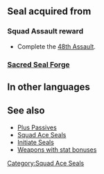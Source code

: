 {{Passive
|name=Squad Ace AV
|type=S
|exclusive=0
|canUseMove={{MoveList|All}}
|canUseWeapon={{WeaponList|All}}
|timingID=0
|abilityID=0
|properties=
|1name=Squad Ace AV 1
|alt1name=Squad Ace AL 1
|1tagid=SID_第48迷宮の覇者1
|1effect=Grants Spd/Def+1.
|1required=-
|1cost=80
|statModifiers1=0,0,1,1,0
|intID1=2206
|sort1=50370
|value1=2
|2name=Squad Ace AV 2
|alt2name=Squad Ace AL 2
|2tagid=SID_第48迷宮の覇者2
|2effect=Grants Spd/Def+2.
|2required=Squad Ace AV 1
|2cost=160
|statModifiers2=0,0,2,2,0
|intID2=2207
|sort2=50371
|value2=4
}}
==Seal acquired from==
===Squad Assault reward===
* Complete the [[48th Assault]].
===[[Sacred Seal Forge]]===
{{SealCosts
|seals=Squad Ace AV 1;Squad Ace AV 2
|badgeColor=Verdant
|costs1=-
|costs2=400;1000;100
}}
==In other languages==
{{OtherLanguages
|japanese=第４８迷宮の覇者
|german=Überfall-Ass AV
|spanishEU=As del asalto AV
|spanishLA=As del asalto AV
|french=Assaut réussi AV
|italian=Asso sq. AV
|chineseTW=第４８迷宮的霸王
|portuguese=Esquad. ás AV
}}
==See also==
* [[Plus Passives]]
* [[Squad Ace Seals]]
* [[Initiate Seals]]
* [[:Category:Weapons with stat bonuses|Weapons with stat bonuses]]
{{Seals Navbox}}
[[Category:Squad Ace Seals]]
